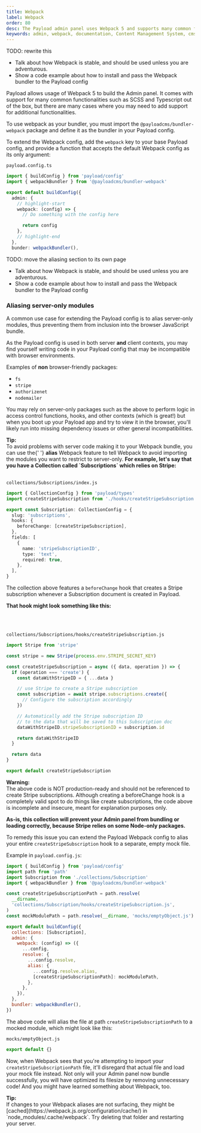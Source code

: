 ```yaml
---
title: Webpack
label: Webpack
order: 80
desc: The Payload admin panel uses Webpack 5 and supports many common functionalities such as SCSS and Typescript out of the box to give you more freedom.
keywords: admin, webpack, documentation, Content Management System, cms, headless, javascript, node, react, express
---
```


TODO: rewrite this
- Talk about how Webpack is stable, and should be used unless you are adventurous.
- Show a code example about how to install and pass the Webpack bundler to the Payload config

Payload allows usage of Webpack 5 to build the Admin panel. It comes with support for many common functionalities such as SCSS and Typescript out of the box, but there are many cases where you may need to add support for additional functionalities.

To use webpack as your bundler, you must import the `@payloadcms/bundler-webpack` package and define it as the bundler in your Payload config.

To extend the Webpack config, add the `webpack` key to your base Payload config, and provide a function that accepts the default Webpack config as its only argument:

`payload.config.ts`

```ts
import { buildConfig } from 'payload/config'
import { webpackBundler } from '@payloadcms/bundler-webpack'

export default buildConfig({
  admin: {
    // highlight-start
    webpack: (config) => {
      // Do something with the config here

      return config
    },
    // highlight-end
  },
  bunder: webpackBundler(),
```

TODO: move the aliasing section to its own page
- Talk about how Webpack is stable, and should be used unless you are adventurous.
- Show a code example about how to install and pass the Webpack bundler to the Payload config

### Aliasing server-only modules

A common use case for extending the Payload config is to alias server-only modules, thus preventing them from inclusion into the browser JavaScript bundle.

As the Payload config is used in both server **and** client contexts, you may find yourself writing code in your Payload config that may be incompatible with browser environments.

Examples of **non** browser-friendly packages:

- `fs`
- `stripe`
- `authorizenet`
- `nodemailer`

You may rely on server-only packages such as the above to perform logic in access control functions, hooks, and other contexts (which is great!) but when you boot up your Payload app and try to view it in the browser, you'll likely run into missing dependency issues or other general incompatibilities.

<Banner type="success">
  <strong>Tip:</strong>
  <br />
  To avoid problems with server code making it to your Webpack bundle, you can use the{' '}
  <strong>alias</strong> Webpack feature to tell Webpack to avoid importing the modules you want to
  restrict to server-only.
</Banner>

<strong>
  For example, let's say that you have a Collection called `Subscriptions` which relies on Stripe:
</strong>

<br />
<br />

`collections/Subscriptions/index.js`

```ts
import { CollectionConfig } from 'payload/types'
import createStripeSubscription from './hooks/createStripeSubscription'

export const Subscription: CollectionConfig = {
  slug: 'subscriptions',
  hooks: {
    beforeChange: [createStripeSubscription],
  },
  fields: [
    {
      name: 'stripeSubscriptionID',
      type: 'text',
      required: true,
    },
  ],
}
```

The collection above features a `beforeChange` hook that creates a Stripe subscription whenever a Subscription document is created in Payload.

<strong>That hook might look something like this:</strong>

<br />
<br />

`collections/Subscriptions/hooks/createStripeSubscription.js`

```js
import Stripe from 'stripe'

const stripe = new Stripe(process.env.STRIPE_SECRET_KEY)

const createStripeSubscription = async ({ data, operation }) => {
  if (operation === 'create') {
    const dataWithStripeID = { ...data }

    // use Stripe to create a Stripe subscription
    const subscription = await stripe.subscriptions.create({
      // Configure the subscription accordingly
    })

    // Automatically add the Stripe subscription ID
    // to the data that will be saved to this Subscription doc
    dataWithStripeID.stripeSubscriptionID = subscription.id

    return dataWithStripeID
  }

  return data
}

export default createStripeSubscription
```

<Banner type="error">
  <strong>Warning:</strong>
  <br />
  The above code is NOT production-ready and should not be referenced to create Stripe
  subscriptions. Although creating a beforeChange hook is a completely valid spot to do things like
  create subscriptions, the code above is incomplete and insecure, meant for explanation purposes
  only.
</Banner>

**As-is, this collection will prevent your Admin panel from bundling or loading correctly, because Stripe relies on some Node-only packages.**

To remedy this issue you can extend the Payload Webpack config to alias your entire `createStripeSubscription` hook to a separate, empty mock file.

Example in `payload.config.js`:

```js
import { buildConfig } from 'payload/config'
import path from 'path'
import Subscription from './collections/Subscription'
import { webpackBundler } from '@payloadcms/bundler-webpack'

const createStripeSubscriptionPath = path.resolve(
  __dirname,
  'collections/Subscription/hooks/createStripeSubscription.js',
)
const mockModulePath = path.resolve(__dirname, 'mocks/emptyObject.js')

export default buildConfig({
  collections: [Subscription],
  admin: {
    webpack: (config) => ({
      ...config,
      resolve: {
        ...config.resolve,
        alias: {
          ...config.resolve.alias,
          [createStripeSubscriptionPath]: mockModulePath,
        },
      },
    }),
  },
  bundler: webpackBundler(),
})
```

The above code will alias the file at path `createStripeSubscriptionPath` to a mocked module, which might look like this:

`mocks/emptyObject.js`

```js
export default {}
```

Now, when Webpack sees that you're attempting to import your `createStripeSubscriptionPath` file, it'll disregard that actual file and load your mock file instead. Not only will your Admin panel now bundle successfully, you will have optimized its filesize by removing unnecessary code! And you might have learned something about Webpack, too.

<Banner type="success">
  <strong>Tip:</strong>
  <br />
  If changes to your Webpack aliases are not surfacing, they might be
  [cached](https://webpack.js.org/configuration/cache/) in `node_modules/.cache/webpack`. Try
  deleting that folder and restarting your server.
</Banner>
